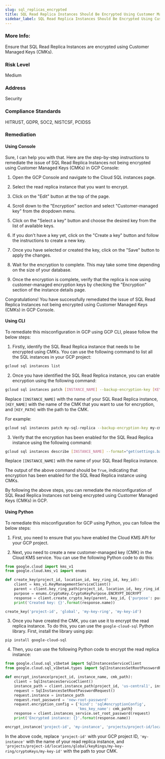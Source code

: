 ```yaml
---
slug: sql_replicas_encrypted
title: SQL Read Replica Instances Should Be Encrypted Using Customer Managed Keys (CMKs)
sidebar_label: SQL Read Replica Instances Should Be Encrypted Using Customer Managed Keys (CMKs)
---
```


### More Info:

Ensure that SQL Read Replica Instances are encrypted using Customer Managed Keys (CMKs).

### Risk Level

Medium

### Address

Security

### Compliance Standards

HITRUST, GDPR, SOC2, NISTCSF, PCIDSS
### Remediation

#### Using Console

Sure, I can help you with that. Here are the step-by-step instructions to remediate the issue of SQL Read Replica Instances not being encrypted using Customer Managed Keys (CMKs) in GCP Console:

1. Open the GCP Console and navigate to the Cloud SQL instances page.

2. Select the read replica instance that you want to encrypt.

3. Click on the "Edit" button at the top of the page.

4. Scroll down to the "Encryption" section and select "Customer-managed key" from the dropdown menu.

5. Click on the "Select a key" button and choose the desired key from the list of available keys.

6. If you don't have a key yet, click on the "Create a key" button and follow the instructions to create a new key.

7. Once you have selected or created the key, click on the "Save" button to apply the changes.

8. Wait for the encryption to complete. This may take some time depending on the size of your database.

9. Once the encryption is complete, verify that the replica is now using customer-managed encryption keys by checking the "Encryption" section of the instance details page.

Congratulations! You have successfully remediated the issue of SQL Read Replica Instances not being encrypted using Customer Managed Keys (CMKs) in GCP Console.

#### Using CLI

To remediate this misconfiguration in GCP using GCP CLI, please follow the below steps:

1. Firstly, identify the SQL Read Replica instance that needs to be encrypted using CMKs. You can use the following command to list all the SQL instances in your GCP project:

```bash
gcloud sql instances list
```

2. Once you have identified the SQL Read Replica instance, you can enable encryption using the following command:

```bash
gcloud sql instances patch [INSTANCE_NAME] --backup-encryption-key [KEY_NAME] --backup-encryption-key-path [KEY_PATH]
```

Replace `[INSTANCE_NAME]` with the name of your SQL Read Replica instance, `[KEY_NAME]` with the name of the CMK that you want to use for encryption, and `[KEY_PATH]` with the path to the CMK.

For example:

```bash
gcloud sql instances patch my-sql-replica --backup-encryption-key my-cmk --backup-encryption-key-path projects/my-project/locations/global/keyRings/my-key-ring/cryptoKeys/my-cmk
```

3. Verify that the encryption has been enabled for the SQL Read Replica instance using the following command:

```bash
gcloud sql instances describe [INSTANCE_NAME] --format="get(settings.backupConfiguration.enabled)"
```

Replace `[INSTANCE_NAME]` with the name of your SQL Read Replica instance.

The output of the above command should be `True`, indicating that encryption has been enabled for the SQL Read Replica instance using CMKs.

By following the above steps, you can remediate the misconfiguration of SQL Read Replica Instances not being encrypted using Customer Managed Keys (CMKs) in GCP.

#### Using Python

To remediate this misconfiguration for GCP using Python, you can follow the below steps:

1. First, you need to ensure that you have enabled the Cloud KMS API for your GCP project.

2. Next, you need to create a new customer-managed key (CMK) in the Cloud KMS service. You can use the following Python code to do this:

```python
from google.cloud import kms_v1
from google.cloud.kms_v1 import enums

def create_key(project_id, location_id, key_ring_id, key_id):
    client = kms_v1.KeyManagementServiceClient()
    parent = client.key_ring_path(project_id, location_id, key_ring_id)
    purpose = enums.CryptoKey.CryptoKeyPurpose.ENCRYPT_DECRYPT
    response = client.create_crypto_key(parent, key_id, {'purpose': purpose})
    print('Created key: {}'.format(response.name))

create_key('project-id', 'global', 'my-key-ring', 'my-key-id')
```

3. Once you have created the CMK, you can use it to encrypt the read replica instance. To do this, you can use the `google-cloud-sql` Python library. First, install the library using pip:

```
pip install google-cloud-sql
```

4. Then, you can use the following Python code to encrypt the read replica instance:

```python
from google.cloud.sql_v1beta4 import SqlInstancesServiceClient
from google.cloud.sql_v1beta4.types import SqlInstancesSetRootPasswordRequest

def encrypt_instance(project_id, instance_name, cmk_path):
    client = SqlInstancesServiceClient()
    instance_path = client.instance_path(project_id, 'us-central1', instance_name)
    request = SqlInstancesSetRootPasswordRequest()
    request.instance = instance_path
    request.root_password = 'new-root-password'
    request.encryption_config = {'kind': 'sql#encryptionConfig',
                                 'kms_key_name': cmk_path}
    response = client.instances_service.set_root_password(request)
    print('Encrypted instance: {}'.format(response.name))

encrypt_instance('project-id', 'my-instance', 'projects/project-id/locations/global/keyRings/my-key-ring/cryptoKeys/my-key-id')
```

In the above code, replace `'project-id'` with your GCP project ID, `'my-instance'` with the name of your read replica instance, and `'projects/project-id/locations/global/keyRings/my-key-ring/cryptoKeys/my-key-id'` with the path to your CMK.



